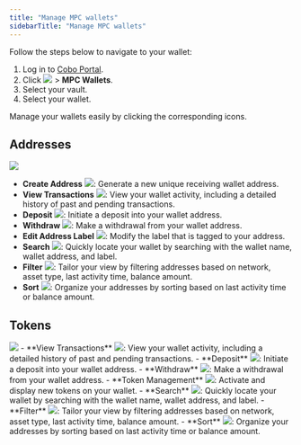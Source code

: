 ```yaml
---
title: "Manage MPC wallets"
sidebarTitle: "Manage MPC wallets"
---
```


Follow the steps below to navigate to your wallet:

1. Log in to [Cobo Portal](https://portal.cobo.com/login).
2. Click <img src="/cn/images/mpc-wallet/wallets-icon.svg" className="icon"></img> > **MPC Wallets**.
3. Select your vault.
3. Select your wallet.

Manage your wallets easily by clicking the corresponding icons.
## Addresses

<img src="/cn/images/mpc-wallet/manage-wallet-address.png" className="screenshot_full_screen"/>

- **Create Address** <img src="/cn/images/mpc-wallet/add-address.svg" className="icon"></img>: Generate a new unique receiving wallet address.
- **View Transactions** <img src="/cn/images/mpc-wallet/icon_view transactions.svg" className="icon"></img>: View your wallet activity, including a detailed history of past and pending transactions.
- **Deposit** <img src="/cn/images/mpc-wallet/icon_deposit.svg" className="icon"></img>: Initiate a deposit into your wallet address.
- **Withdraw** <img src="/cn/images/mpc-wallet/icon_withdraw.svg" className="icon"></img>: Make a withdrawal from your wallet address.
- **Edit Address Label** <img src="/cn/images/mpc-wallet/icon_edit.svg" className="icon"></img>: Modify the label that is tagged to your address.
- **Search** <img src="/cn/images/mpc-wallet/icon_search.svg" className="icon"></img>: Quickly locate your wallet by searching with the wallet name, wallet address, and label.
- **Filter** <img src="/cn/images/mpc-wallet/icon_filter.svg" className="icon"></img>: Tailor your view by filtering addresses based on network, asset type, last activity time, balance amount.
- **Sort** <img src="/cn/images/mpc-wallet/icon_sort.svg" className="icon"></img>: Organize your addresses by sorting based on last activity time or balance amount.


## Tokens

<img src="/cn/images/mpc-wallet/manage-wallet-token.png" className="screenshot_full_screen"/>
- **View Transactions** <img src="/cn/images/mpc-wallet/icon_view transactions.svg" className="icon"></img>: View your wallet activity, including a detailed history of past and pending transactions.
- **Deposit** <img src="/cn/images/mpc-wallet/icon_deposit.svg" className="icon"></img>: Initiate a deposit into your wallet address.
- **Withdraw** <img src="/cn/images/mpc-wallet/icon_withdraw.svg" className="icon"></img>: Make a withdrawal from your wallet address.
- **Token Management** <img src="/cn/images/mpc-wallet/token-management.svg" className="icon"></img>: Activate and display new tokens on your wallet.
- **Search** <img src="/cn/images/mpc-wallet/icon_search.svg" className="icon"></img>: Quickly locate your wallet by searching with the wallet name, wallet address, and label.
- **Filter** <img src="/cn/images/mpc-wallet/icon_filter.svg" className="icon"></img>: Tailor your view by filtering addresses based on network, asset type, last activity time, balance amount.
- **Sort** <img src="/cn/images/mpc-wallet/icon_sort.svg" className="icon"></img>: Organize your addresses by sorting based on last activity time or balance amount.